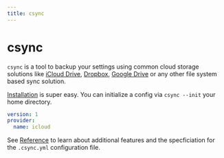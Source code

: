 ```yaml
---
title: csync
---
```



# csync

`csync` is a tool to backup your settings using common cloud storage solutions like [iCloud Drive](https://www.icloud.com), [Dropbox](https://dropbox.com), [Google Drive](https://www.google.com/intl/de/drive/) or any other file system based sync solution.

[Installation](/csync/installation) is super easy. You can initialize a config via `csync --init` your home directory.

```yaml
version: 1
provider:
  name: icloud
```

See [Reference](/csync/reference) to learn about additional features and the specficiation for the `.csync.yml` configuration file.